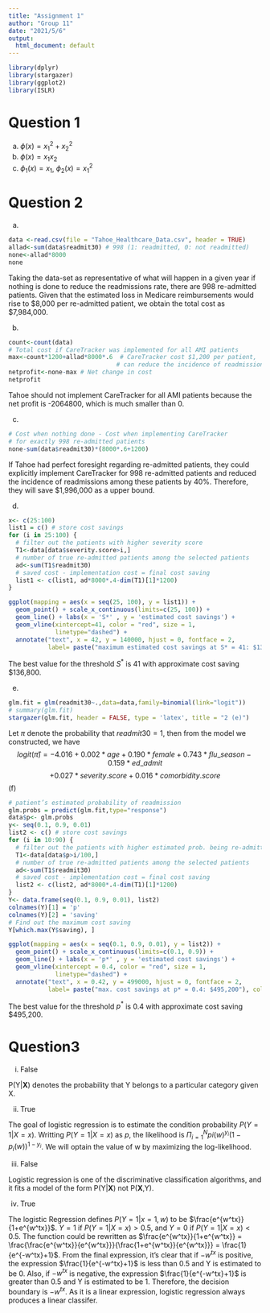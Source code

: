 ```yaml
---
title: "Assignment 1"
author: "Group 11"
date: "2021/5/6"
output:
  html_document: default
---
```

```r
library(dplyr)
library(stargazer)
library(ggplot2)
library(ISLR)
```

# Question 1
(a) $\phi(x)=x_1^2+x_2^2$ \newline
(b) $\phi(x)=x_1x_2$ \newline
(c) $\phi_1(x)=x_1$, $\phi_2(x)=x_1^2$ 

# Question 2
(a)
```r
data <-read.csv(file = "Tahoe_Healthcare_Data.csv", header = TRUE)
allad<-sum(data$readmit30) # 998 (1: readmitted, 0: not readmitted)
none<-allad*8000
none
```
Taking the data-set as representative of what will happen in a given year if nothing is done to reduce the readmissions rate, there are 998 re-admitted patients. Given that the estimated loss in Medicare reimbursements would rise to \$8,000 per re-admitted patient, we obtain the total cost as \$7,984,000.

(b)
```r
count<-count(data)
# Total cost if CareTracker was implemented for all AMI patients
max<-count*1200+allad*8000*.6  # CareTracker cost $1,200 per patient, 
                              # can reduce the incidence of readmissions by 40%
netprofit<-none-max # Net change in cost
netprofit
```
Tahoe should not implement CareTracker for all AMI patients because the net profit is -2064800, which is much smaller than 0.

(c)
```r
# Cost when nothing done - Cost when implementing CareTracker 
# for exactly 998 re-admitted patients
none-sum(data$readmit30)*(8000*.6+1200)
```
If Tahoe had perfect foresight regarding re-admitted patients, they could explicitly implement CareTracker for 998 re-admitted patients and reduced the incidence of readmissions among these patients by 40%. Therefore, they will save \$1,996,000 as a upper bound.

(d)
```r
x<- c(25:100)
list1 = c() # store cost savings
for (i in 25:100) {
  # filter out the patients with higher severity score
  T1<-data[data$severity.score>i,] 
  # number of true re-admitted patients among the selected patients
  ad<-sum(T1$readmit30)
  # saved cost - implementation cost = final cost saving
  list1 <- c(list1, ad*8000*.4-dim(T1)[1]*1200)
}

ggplot(mapping = aes(x = seq(25, 100), y = list1)) +
  geom_point() + scale_x_continuous(limits=c(25, 100)) + 
  geom_line() + labs(x = 'S*' , y = 'estimated cost savings') +
  geom_vline(xintercept=41, color = "red", size = 1,
             linetype="dashed") +
  annotate("text", x = 42, y = 140000, hjust = 0, fontface = 2,
           label= paste("maximum estimated cost savings at S* = 41: $136,800"), color = "red")
```
The best value for the threshold $S^*$ is 41 with approximate cost saving $136,800.

(e)
```r
glm.fit = glm(readmit30~.,data=data,family=binomial(link="logit"))
# summary(glm.fit)
stargazer(glm.fit, header = FALSE, type = 'latex', title = "2 (e)")
```
Let $\pi$ denote the probability that $readmit30=1$, then from the model we constructed, we have
$$logit(\hat{\pi})=-4.016+0.002*age+0.190*female+0.743*flu\_season-0.159*ed\_admit$$
$$+0.027*severity.score+0.016*comorbidity.score$$
(f)
```r
# patient’s estimated probability of readmission
glm.probs = predict(glm.fit,type="response")  
data$p<- glm.probs
y<- seq(0.1, 0.9, 0.01)
list2 <- c() # store cost savings
for (i in 10:90) {
  # filter out the patients with higher estimated prob. being re-admitted
  T1<-data[data$p>i/100,] 
  # number of true re-admitted patients among the selected patients
  ad<-sum(T1$readmit30)
  # saved cost - implementation cost = final cost saving
  list2 <- c(list2, ad*8000*.4-dim(T1)[1]*1200)
}
Y<- data.frame(seq(0.1, 0.9, 0.01), list2)
colnames(Y)[1] = 'p'
colnames(Y)[2] = 'saving'
# Find out the maximum cost saving
Y[which.max(Y$saving), ]

ggplot(mapping = aes(x = seq(0.1, 0.9, 0.01), y = list2)) +
  geom_point() + scale_x_continuous(limits=c(0.1, 0.9)) + 
  geom_line() + labs(x = 'p*' , y = 'estimated cost savings') +
  geom_vline(xintercept = 0.4, color = "red", size = 1,
             linetype="dashed") +
  annotate("text", x = 0.42, y = 499000, hjust = 0, fontface = 2,
           label= paste("max. cost savings at p* = 0.4: $495,200"), color = "red")
```

The best value for the threshold $p^*$ is 0.4 with approximate cost saving $495,200.

# Question3
(i) False 

P(Y|**X**) denotes the probability that Y belongs to a particular category given X.

(ii) True

The goal of logistic regression is to estimate the condition probability $P(Y=1|X=x)$. Writting $P(Y=1|X=x)$ as $p$, the likelihood is $\Pi_{i=1}^{N} pi(w)^{y_i}(1-p_i(w))^{1-y_i}$. We will optain the value of w by maximizing the log-likelihood. 

(iii) False

Logistic regression is one of the discriminative classification algorithms, and it fits a model of the form P(Y|**X**) not P(**X**,Y).

(iv) True

The logistic Regression defines $P(Y=1|x=1,w)$ to be $\frac{e^{w^tx}}{1+e^{w^tx}}$. $Y=1$ if $P(Y=1|X=x)>0.5$, and $Y=0$ if $P(Y=1|X=x) < 0.5$. The function could be rewritten as $\frac{e^{w^tx}}{1+e^{w^tx}} = \frac{\frac{e^{w^tx}}{e^{w^tx}}}{\frac{1+e^{w^tx}}{e^{w^tx}}} = \frac{1}{e^{-w^tx}+1}$. From the final expression, it's clear that if $-w^{tx}$ is positive, the expression $\frac{1}{e^{-w^tx}+1}$ is less than 0.5 and Y is estimated to be 0. Also, if $-w^{tx}$ is negative, the expression $\frac{1}{e^{-w^tx}+1}$ is greater than 0.5 and Y is estimated to be 1. Therefore, the decision boundary is $-w^{tx}$. As it is a linear expression, logistic regression always produces a linear classifer.